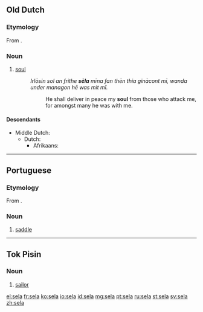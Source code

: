 {{also|Sela}}
==Old Dutch==

===Etymology===
From {{proto|Germanic|saiwalō|lang=odt}}.

===Noun===
{{infl|odt|noun|g=f|head=sēla}}

# [[soul]]
#: ''Irlōsin sol an frithe '''sēla''' mīna fan thēn thia ginācont mī, wanda under managon hē was mit mī.''
#:: He shall deliver in peace my '''soul''' from those who attack me, for amongst many he was with me.

====Descendants====
* Middle Dutch: {{l|dum|siele}}
** Dutch: {{l|nl|ziel}}
*** Afrikaans: {{l|af|siel}}

----

==Portuguese==

===Etymology===
From {{etyl|la|pt}} {{term|sella|lang=la}}.

===Noun===
{{pt-noun}}

# [[saddle]]

----

==Tok Pisin==

===Noun===
{{infl|tpi|noun}}

# [[sailor]]

[[el:sela]]
[[fr:sela]]
[[ko:sela]]
[[io:sela]]
[[id:sela]]
[[mg:sela]]
[[pt:sela]]
[[ru:sela]]
[[st:sela]]
[[sv:sela]]
[[zh:sela]]